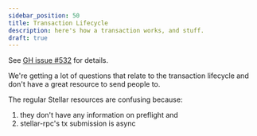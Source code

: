 ```yaml
---
sidebar_position: 50
title: Transaction Lifecycle
description: here's how a transaction works, and stuff.
draft: true
---
```


See [GH issue #532](https://github.com/stellar/soroban-docs/issues/532) for details.

We're getting a lot of questions that relate to the transaction lifecycle and don't have a great resource to send people to.

The regular Stellar resources are confusing because:

1. they don't have any information on preflight and
2. stellar-rpc's tx submission is async
